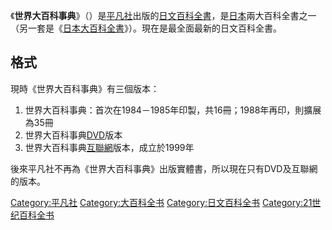 《'''世界大百科事典'''》（{{lang|ja|せかいだいひゃっかじてん}}）是[[平凡社|平凡社]]出版的[[日文|日文]][[百科全書|百科全書]]，是[[日本|日本]]兩大百科全書之一（另一套是《[[日本大百科全書|日本大百科全書]]》）。現在是最全面最新的日文百科全書。

== 格式 ==
現時《世界大百科事典》有三個版本：
#世界大百科事典：首次在1984－1985年印製，共16冊；1988年再印，則擴展為35冊
#世界大百科事典[[DVD|DVD]]版本
#世界大百科事典[[互聯網|互聯網]]版本，成立於1999年

後來平凡社不再為《世界大百科事典》出版實體書，所以現在只有DVD及互聯網的版本。

[[Category:平凡社|Category:平凡社]]
[[Category:大百科全书|Category:大百科全书]]
[[Category:日文百科全书|Category:日文百科全书]]
[[Category:21世纪百科全书|Category:21世纪百科全书]]